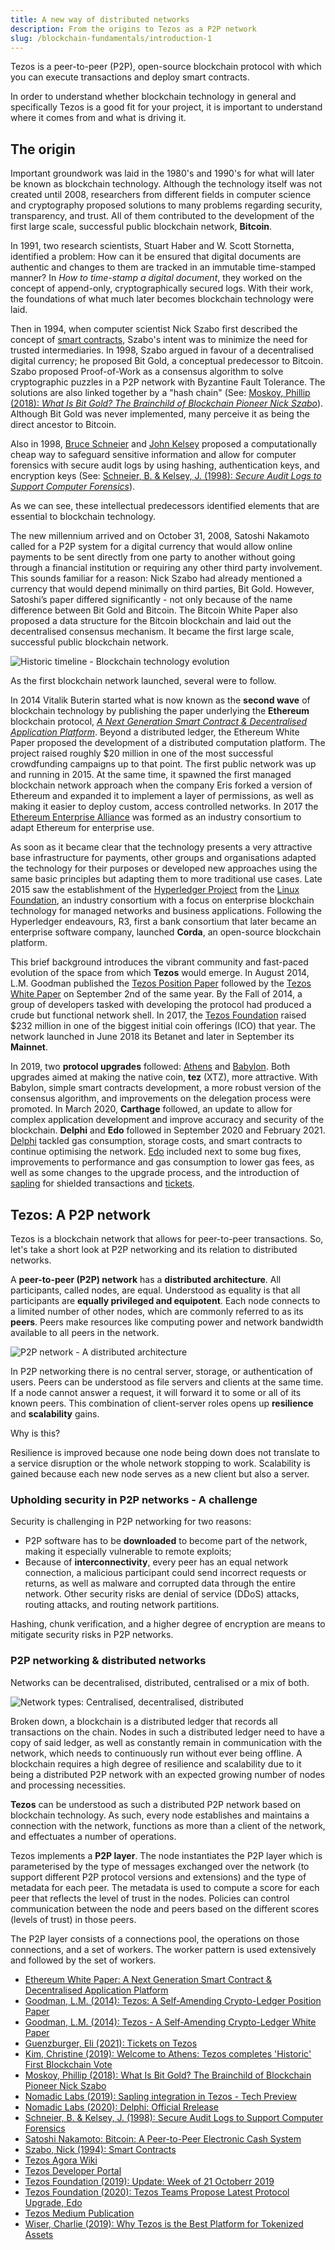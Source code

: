 ```yaml
---
title: A new way of distributed networks
description: From the origins to Tezos as a P2P network
slug: /blockchain-fundamentals/introduction-1
---
```



Tezos is a peer-to-peer (P2P), open-source blockchain protocol with which you can execute transactions and deploy smart contracts.

<HighlightBox type="info">

In order to understand whether blockchain technology in general and specifically Tezos is a good fit for your project, it is important to understand where it comes from and what is driving it.

</HighlightBox>

## The origin

Important groundwork was laid in the 1980's and 1990's for what will later be known as blockchain technology. Although the technology itself was not created until 2008, researchers from different fields in computer science and cryptography proposed solutions to many problems regarding security, transparency, and trust. All of them contributed to the development of the first large scale, successful public blockchain network, **Bitcoin**.

In 1991, two research scientists, Stuart Haber and W. Scott Stornetta, identified a problem: How can it be ensured that digital documents are authentic and changes to them are tracked in an immutable time-stamped manner? In *How to time-stamp a digital document*, they worked on the concept of append-only, cryptographically secured logs. With their work, the foundations of what much later becomes blockchain technology were laid.

Then in 1994, when computer scientist Nick Szabo first described the concept of [smart contracts](http://www.fon.hum.uva.nl/rob/Courses/InformationInSpeech/CDROM/Literature/LOTwinterschool2006/szabo.best.vwh.net/smart.contracts.html), Szabo's intent was to minimize the need for trusted intermediaries. In 1998, Szabo argued in favour of a decentralised digital currency; he proposed Bit Gold, a conceptual predecessor to Bitcoin. Szabo proposed Proof-of-Work as a consensus algorithm to solve cryptographic puzzles in a P2P network with Byzantine Fault Tolerance. The solutions are also linked together by a "hash chain" (See: [Moskoy, Phillip (2018): *What Is Bit Gold? The Brainchild of Blockchain Pioneer Nick Szabo*](https://coincentral.com/what-is-bit-gold-the-brainchild-of-blockchain-pioneer-nick-szabo/)). Although Bit Gold was never implemented, many perceive it as being the direct ancestor to Bitcoin.

Also in 1998, [Bruce Schneier](https://www.schneier.com/crypto-gram/) and [John Kelsey](https://www.nist.gov/people/john-m-kelsey) proposed a computationally cheap way to safeguard sensitive information and allow for computer forensics with secure audit logs by using hashing, authentication keys, and encryption keys (See: [Schneier, B. & Kelsey, J. (1998): *Secure Audit Logs to Support Computer Forensics*](https://www.schneier.com/academic/paperfiles/paper-auditlogs.pdf)).

As we can see, these intellectual predecessors identified elements that are essential to blockchain technology.

The new millennium arrived and on October 31, 2008, Satoshi Nakamoto called for a P2P system for a digital currency that would allow online payments to be sent directly from one party to another without going through a financial institution or requiring any other third party involvement. This sounds familiar for a reason: Nick Szabo had already mentioned a currency that would depend minimally on third parties, Bit Gold. However, Satoshi’s paper differed significantly - not only because of the name difference between Bit Gold and Bitcoin. The Bitcoin White Paper also proposed a data structure for the Bitcoin blockchain and laid out the decentralised consensus mechanism. It became the first large scale, successful public blockchain network.

![Historic timeline - Blockchain technology evolution](images/timeline.png)

As the first blockchain network launched, several were to follow.

In 2014 Vitalik Buterin started what is now known as the **second wave** of blockchain technology by publishing the paper underlying the **Ethereum** blockchain protocol, *[A Next Generation Smart Contract & Decentralised Application Platform](https://ethereum.org/en/whitepaper/)*. Beyond a distributed ledger, the Ethereum White Paper proposed the development of a distributed computation platform. The project raised roughly $20 million in one of the most successful crowdfunding campaigns up to that point. The first public network was up and running in 2015. At the same time, it spawned the first managed blockchain network approach when the company Eris forked a version of Ethereum and expanded it to implement a layer of permissions, as well as making it easier to deploy custom, access controlled networks. In 2017 the [Ethereum Enterprise Alliance](https://entethalliance.org/) was formed as an industry consortium to adapt Ethereum for enterprise use.

As soon as it became clear that the technology presents a very attractive base infrastructure for payments, other groups and organisations adapted the technology for their purposes or developed new approaches using the same basic principles but adapting them to more traditional use cases. Late 2015 saw the establishment of the [Hyperledger Project](https://www.hyperledger.org/) from the [Linux Foundation](https://www.linuxfoundation.org/), an industry consortium with a focus on enterprise blockchain technology for managed networks and business applications. Following the Hyperledger endeavours, R3, first a bank consortium that later became an enterprise software company, launched **Corda**, an open-source blockchain platform.

This brief background introduces the vibrant community and fast-paced evolution of the space from which **Tezos** would emerge. In August 2014, L.M. Goodman published the [Tezos Position Paper](https://tezos.com/assets/files/position-paper-00b110d6223dc6b84ac206e92171ed47.pdf) followed by the [Tezos White Paper](https://tezos.com/assets/files/whitepaper-d0cd272790ed3ba5951b30d019db2013.pdf) on September 2nd of the same year. By the Fall of 2014, a group of developers tasked with developing the protocol had produced a crude but functional network shell. In 2017, the [Tezos Foundation](https://tezos.foundation/) raised $232 million in one of the biggest initial coin offerings (ICO) that year. The network launched in June 2018 its Betanet and later in September its **Mainnet**.

In 2019, two **protocol upgrades** followed: [Athens](https://www.coindesk.com/welcome-to-athens-tezos-completes-historic-first-blockchain-vote) and [Babylon](https://tezos.foundation/update-week-of-21-october-2019/). Both upgrades aimed at making the native coin, **tez** (XTZ), more attractive. With Babylon, simple smart contracts development, a more robust version of the consensus algorithm, and improvements on the delegation process were promoted. In March 2020, **Carthage** followed, an update to allow for complex application development and improve accuracy and security of the blockchain. **Delphi** and **Edo** followed in September 2020 and February 2021. [Delphi](https://blog.nomadic-labs.com/delphi-official-release.html) tackled gas consumption, storage costs, and smart contracts to continue optimising the network. [Edo](https://tezos.foundation/edo-proposal/) included next to some bug fixes, improvements to performance and gas consumption to lower gas fees, as well as some changes to the upgrade process, and the introduction of [sapling](https://blog.nomadic-labs.com/sapling-integration-in-tezos-tech-preview.html) for shielded transactions and [tickets](https://medium.com/tqtezos/tickets-on-tezos-part-1-a7cad8cc71cd).

<!-- Think about including stable coin integration and fungible tokens/standardized tokens here -->

## Tezos: A P2P network

Tezos is a blockchain network that allows for peer-to-peer transactions. So, let's take a short look at P2P networking and its relation to distributed networks.

A **peer-to-peer (P2P) network** has a **distributed architecture**. All participants, called nodes, are equal. Understood as equality is that all participants are **equally privileged and equipotent**. Each node connects to a limited number of other nodes, which are commonly referred to as its **peers**. Peers make resources like computing power and network bandwidth available to all peers in the network.

![P2P network - A distributed architecture](images/P2PNetwork.png)

In P2P networking there is no central server, storage, or authentication of users. Peers can be understood as file servers and clients at the same time. If a node cannot answer a request, it will forward it to some or all of its known peers. This combination of client-server roles opens up **resilience** and **scalability** gains.

Why is this?

Resilience is improved because one node being down does not translate to a service disruption or the whole network stopping to work. Scalability is gained because each new node serves as a new client but also a server.

### Upholding security in P2P networks - A challenge

Security is challenging in P2P networking for two reasons:

* P2P software has to be **downloaded** to become part of the network, making it especially vulnerable to remote exploits;
* Because of **interconnectivity**, every peer has an equal network connection, a malicious participant could send incorrect requests or returns, as well as malware and corrupted data through the entire network. Other security risks are denial of service (DDoS) attacks, routing attacks, and routing network partitions. 

Hashing, chunk verification, and a higher degree of encryption are means to mitigate security risks in P2P networks. 

### P2P networking & distributed networks

Networks can be decentralised, distributed, centralised or a mix of both.

![Network types: Centralised, decentralised, distributed](images/PaulBaran.png)

Broken down, a blockchain is a distributed ledger that records all transactions on the chain. Nodes in such a distributed ledger need to have a copy of said ledger, as well as constantly remain in communication with the network, which needs to continuously run without ever being offline. A blockchain requires a high degree of resilience and scalability due to it being a distributed P2P network with an expected growing number of nodes and processing necessities.

**Tezos** can be understood as such a distributed P2P network based on blockchain technology. As such, every node establishes and maintains a connection with the network, functions as more than a client of the network, and effectuates a number of operations.

Tezos implements a **P2P layer**. The node instantiates the P2P layer which is parameterised by the type of messages exchanged over the network (to support different P2P protocol versions and extensions) and the type of metadata for each peer. The metadata is used to compute a score for each peer that reflects the level of trust in the nodes. Policies can control communication between the node and peers based on the different scores (levels of trust) in those peers.

The P2P layer consists of a connections pool, the operations on those connections, and a set of workers. The worker pattern is used extensively and followed by the set of workers.

<HighlightBox type="reading">

- [Ethereum White Paper: A Next Generation Smart Contract & Decentralised Application Platform](https://ethereum.org/en/whitepaper/)
- [Goodman, L.M. (2014): Tezos: A Self-Amending Crypto-Ledger
Position Paper](https://tezos.com/static/position_paper-841a0a56b573afb28da16f6650152fb4.pdf)
- [Goodman, L.M. (2014): Tezos - A Self-Amending Crypto-Ledger
White Paper](https://tezos.com/static/white_paper-2dc8c02267a8fb86bd67a108199441bf.pdf)
- [Guenzburger, Eli (2021): Tickets on Tezos](https://medium.com/tqtezos/tickets-on-tezos-part-1-a7cad8cc71cd)
- [Kim, Christine (2019): Welcome to Athens: Tezos completes 'Historic' First Blockchain Vote](https://www.coindesk.com/welcome-to-athens-tezos-completes-historic-first-blockchain-vote)
- [Moskoy, Phillip (2018): What Is Bit Gold? The Brainchild of Blockchain Pioneer Nick Szabo](https://coincentral.com/what-is-bit-gold-the-brainchild-of-blockchain-pioneer-nick-szabo/)
- [Nomadic Labs (2019): Sapling integration in Tezos - Tech Preview](https://blog.nomadic-labs.com/sapling-integration-in-tezos-tech-preview.html)
- [Nomadic Labs (2020): Delphi: Official Rrelease](https://blog.nomadic-labs.com/delphi-official-release.html)
- [Schneier, B. & Kelsey, J. (1998): Secure Audit Logs to Support Computer Forensics](https://www.schneier.com/academic/paperfiles/paper-auditlogs.pdf) 
- [Satoshi Nakamoto: Bitcoin: A Peer-to-Peer Electronic Cash System](https://bitcoin.org/bitcoin.pdf)
- [Szabo, Nick (1994): Smart Contracts](https://www.fon.hum.uva.nl/rob/Courses/InformationInSpeech/CDROM/Literature/LOTwinterschool2006/szabo.best.vwh.net/smart.contracts.html)
- [Tezos Agora Wiki](https://wiki.tezosagora.org/)
- [Tezos Developer Portal](https://developers.tezos.com/)
- [Tezos Foundation (2019): Update: Week of 21 Octoberr 2019](https://tezos.foundation/update-week-of-21-october-2019/)
- [Tezos Foundation (2020): Tezos Teams Propose Latest Protocol Upgrade, Edo](https://tezos.foundation/edo-proposal/)
- [Tezos Medium Publication](https://medium.com/tezos)
- [Wiser, Charlie (2019): Why Tezos is the Best Platform for Tokenized Assets](https://medium.com/tqtezos/why-tezos-is-the-best-platform-for-tokenized-assets-89a960cfa828)

</HighlightBox>
